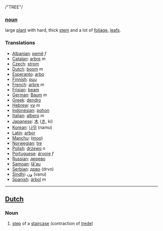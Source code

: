 /"TREE"/

===[[noun]]===

large [[plant]] with hard, thick [[stem]] and a lot of [[foliage]], [[leaf]]s.

===Translations===

*[[Albanian]]: [[pemë]] ''f''
*[[Catalan]]: [[arbre]] ''m''
*[[Czech]]: [[strom]]
*[[Dutch]]: [[boom]] ''m''
*[[Esperanto]]: [[arbo]]
*[[Finnish]]: [[puu]]
*[[French]]: [[arbre]] ''m''
*[[Frisian]]: [[beam]]
*[[German]]: [[Baum]] ''m''
*[[Greek]]: [[dendro]]
*[[Hebrew]]: [[עץ]] ''m''
*[[Indonesian]]: [[pohon]]
*[[Italian]]: [[albero]] ''m''
*[[Japanese]]: [[木]] ([[き]], ki)
*[[Korean]]: [[나무]] (namu)
*[[Latin]]: [[arbor]] 
*[[Manchu]]: ([[moo]])
*[[Norwegian]]: [[tre]]
*[[Polish]]: [[drzewo]] ''n''
*[[Portuguese]]: [[árvore]] ''f''
*[[Russian]]: [[дерево]]
*[[Samoan]]: [[lā'au]]
*[[Serbian]]: [[дрво]] (drvo)
*[[Sindhi]]: [[ون]] (vanu)
*[[Spanish]]: [[árbol]] ''m''

----

==[[Dutch]]==

===Noun===

# [[step]] of a [[staircase]] (contraction of [[trede]])